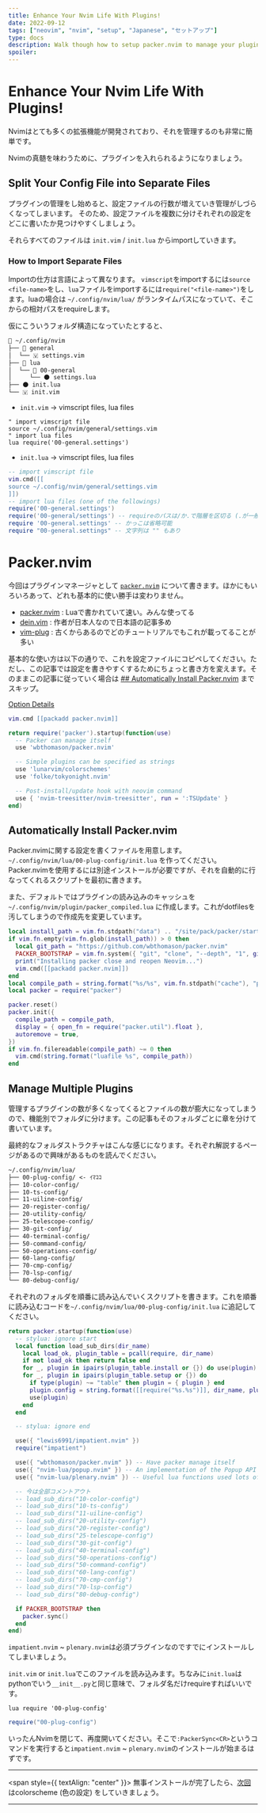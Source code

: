 ```yaml
---
title: Enhance Your Nvim Life With Plugins!
date: 2022-09-12
tags: ["neovim", "nvim", "setup", "Japanese", "セットアップ"]
type: docs
description: Walk though how to setup packer.nvim to manage your plugins [../00-plug-config]
spoiler: 
---
```


# Enhance Your Nvim Life With Plugins!

Nvimはとても多くの拡張機能が開発されており、それを管理するのも非常に簡単です。

Nvimの真髄を味わうために、プラグインを入れられるようになりましょう。

## Split Your Config File into Separate Files

プラグインの管理をし始めると、設定ファイルの行数が増えていき管理がしづらくなってしまいます。
そのため、設定ファイルを複数に分けそれぞれの設定をどこに書いたか見つけやすくしましょう。

それらすべてのファイルは `init.vim` / `init.lua` からimportしていきます。

### How to Import Separate Files

Importの仕方は言語によって異なります。
`vimscript`をimportするには`source <file-name>`をし、`lua`ファイルをimportするには`require("<file-name>")`をします。luaの場合は `~/.config/nvim/lua/` がランタイムパスになっていて、そこからの相対パスをrequireします。

仮にこういうフォルダ構造になっていたとすると、
```txt
📂 ~/.config/nvim
├── 📂 general
│  └── 🇻 settings.vim
├── 📂 lua
│  └── 📂 00-general
│     └── 🌑 settings.lua
├── 🌑 init.lua
└── 🇻 init.vim
```

- `init.vim` -> vimscript files, lua files

```vimscript filename="init.vim"
" import vimscript file
source ~/.config/nvim/general/settings.vim
" import lua files
lua require('00-general.settings')
```

- `init.lua` -> vimscript files, lua files

```lua filename="init.lua"
-- import vimscript file
vim.cmd([[
source ~/.config/nvim/general/settings.vim
]])
-- import lua files (one of the followings)
require('00-general.settings')
require('00-general/settings') -- requireのパスは/か.で階層を区切る (.が一般的)
require '00-general.settings' -- かっこは省略可能
require "00-general.settings" -- 文字列は "" もあり
```

# Packer.nvim

今回はプラグインマネージャとして [`packer.nvim`](https://github.com/wbthomason/packer.nvim) について書きます。ほかにもいろいろあって、どれも基本的に使い勝手は変わりません。

- [packer.nvim](https://github.com/wbthomason/packer.nvim) : Luaで書かれていて速い。みんな使ってる
- [dein.vim](https://github.com/Shougo/dein.vim) : 作者が日本人なので日本語の記事多め
- [vim-plug](https://github.com/junegunn/vim-plug) : 古くからあるのでどのチュートリアルでもこれが載ってることが多い

基本的な使い方は以下の通りで、これを設定ファイルにコピペしてください。ただし、この記事では設定を書きやすくするためにちょっと書き方を変えます。そのままこの記事に従っていく場合は [## Automatically Install Packer.nvim](#automaticaly-install-packernvim) までスキップ。

[Option Details](https://github.com/wbthomason/packer.nvim#specifying-plugins)
```lua
vim.cmd [[packadd packer.nvim]]

return require('packer').startup(function(use)
  -- Packer can manage itself
  use 'wbthomason/packer.nvim'

  -- Simple plugins can be specified as strings
  use 'lunarvim/colorschemes'
  use 'folke/tokyonight.nvim'

  -- Post-install/update hook with neovim command
  use { 'nvim-treesitter/nvim-treesitter', run = ':TSUpdate' }
end)
```

## Automatically Install Packer.nvim

Packer.nvimに関する設定を書くファイルを用意します。 `~/.config/nvim/lua/00-plug-config/init.lua` を作ってください。
Packer.nvimを使用するには別途インストールが必要ですが、それを自動的に行なってくれるスクリプトを最初に書きます。

また、デフォルトではプラグインの読み込みのキャッシュを `~/.config/nvim/plugin/packer_compiled.lua` に作成します。これがdotfilesを汚してしまうので作成先を変更しています。

```lua
local install_path = vim.fn.stdpath("data") .. "/site/pack/packer/start/packer.nvim"
if vim.fn.empty(vim.fn.glob(install_path)) > 0 then
  local git_path = "https://github.com/wbthomason/packer.nvim"
  PACKER_BOOTSTRAP = vim.fn.system({ "git", "clone", "--depth", "1", git_path, install_path })
  print("Installing packer close and reopen Neovim...")
  vim.cmd([[packadd packer.nvim]])
end
local compile_path = string.format("%s/%s", vim.fn.stdpath("cache"), "plugin/packer_compiled.lua")
local packer = require("packer")

packer.reset()
packer.init({
  compile_path = compile_path,
  display = { open_fn = require("packer.util").float },
  autoremove = true,
})
if vim.fn.filereadable(compile_path) ~= 0 then
  vim.cmd(string.format("luafile %s", compile_path))
end
```

## Manage Multiple Plugins

管理するプラグインの数が多くなってくるとファイルの数が膨大になってしまうので、機能別でフォルダに分けます。この記事もそのフォルダごとに章を分けて書いています。

最終的なフォルダストラクチャはこんな感じになります。それぞれ解説するページがあるので興味があるものを読んでください。

```txt
~/.config/nvim/lua/
├── 00-plug-config/ <- ｲﾏｺｺ
├── 10-color-config/
├── 10-ts-config/
├── 11-uiline-config/
├── 20-register-config/
├── 20-utility-config/
├── 25-telescope-config/
├── 30-git-config/
├── 40-terminal-config/
├── 50-command-config/
├── 50-operations-config/
├── 60-lang-config/
├── 70-cmp-config/
├── 70-lsp-config/
└── 80-debug-config/
```

それぞれのフォルダを順番に読み込んでいくスクリプトを書きます。これを順番に読み込むコードを`~/.config/nvim/lua/00-plug-config/init.lua` に追記してください。

```lua
return packer.startup(function(use)
  -- stylua: ignore start
  local function load_sub_dirs(dir_name)
    local load_ok, plugin_table = pcall(require, dir_name)
    if not load_ok then return false end
    for _, plugin in ipairs(plugin_table.install or {}) do use(plugin) end
    for _, plugin in ipairs(plugin_table.setup or {}) do
      if type(plugin) ~= "table" then plugin = { plugin } end
      plugin.config = string.format([[require("%s.%s")]], dir_name, plugin[1]:gsub(".*/([^.]*)%.?.*$", "%1"))
      use(plugin)
    end
  end

  -- stylua: ignore end

  use({ "lewis6991/impatient.nvim" })
  require("impatient")

  use({ "wbthomason/packer.nvim" }) -- Have packer manage itself
  use({ "nvim-lua/popup.nvim" }) -- An implementation of the Popup API from vim in Neovim
  use({ "nvim-lua/plenary.nvim" }) -- Useful lua functions used lots of plugins

  -- 今は全部コメントアウト
  -- load_sub_dirs("10-color-config")
  -- load_sub_dirs("10-ts-config")
  -- load_sub_dirs("11-uiline-config")
  -- load_sub_dirs("20-utility-config")
  -- load_sub_dirs("20-register-config")
  -- load_sub_dirs("25-telescope-config")
  -- load_sub_dirs("30-git-config")
  -- load_sub_dirs("40-terminal-config")
  -- load_sub_dirs("50-operations-config")
  -- load_sub_dirs("50-command-config")
  -- load_sub_dirs("60-lang-config")
  -- load_sub_dirs("70-cmp-config")
  -- load_sub_dirs("70-lsp-config")
  -- load_sub_dirs("80-debug-config")

  if PACKER_BOOTSTRAP then
    packer.sync()
  end
end)
```

`impatient.nvim` ~ `plenary.nvim`は必須プラグインなのですでにインストールしてしまいましょう。

`init.vim` or `init.lua`でこのファイルを読み込みます。ちなみに`init.lua`はpythonでいう`__init__.py`と同じ意味で、フォルダ名だけrequireすればいいです。

```vimscript filename="init.vim"
lua require '00-plug-config'
```

```lua filename="init.lua"
require("00-plug-config")
```

いったんNvimを閉じて、再度開いてください。そこで`:PackerSync<CR>`というコマンドを実行すると`impatient.nvim` ~ `plenary.nvim`のインストールが始まるはずです。

***

<span style={{ textAlign: "center" }}>
無事インストールが完了したら、[次回](10-color-config)はcolorscheme (色の設定) をしていきましょう。
</span>

***
